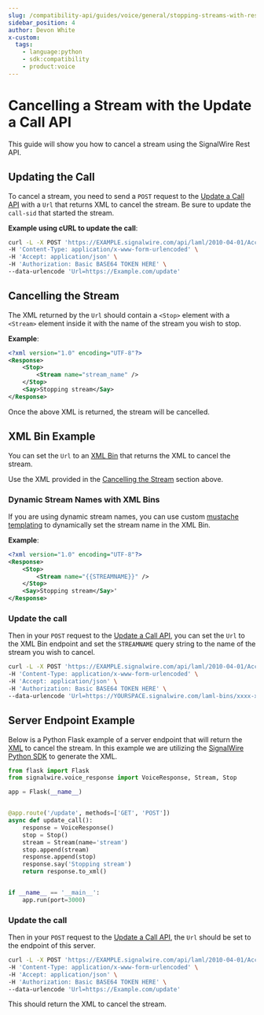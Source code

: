 ---
slug: /compatibility-api/guides/voice/general/stopping-streams-with-rest-api
sidebar_position: 4
author: Devon White
x-custom:
  tags:
    - language:python
    - sdk:compatibility
    - product:voice
---


# Cancelling a Stream with the Update a Call API

This guide will show you how to cancel a stream using the SignalWire Rest API.

## **Updating the Call**

To cancel a stream, you need to send a `POST` request to the [Update a Call API](/rest/compatibility-api/endpoints/update-a-call)
with a `Url` that returns XML to cancel the stream. Be sure to update the `call-sid` that started the stream.

**Example using cURL to update the call**:

```bash
curl -L -X POST 'https://EXAMPLE.signalwire.com/api/laml/2010-04-01/Accounts/PROJECT_ID_HERE/Calls/CALL_SID_HERE' \
-H 'Content-Type: application/x-www-form-urlencoded' \
-H 'Accept: application/json' \
-H 'Authorization: Basic BASE64 TOKEN HERE' \
--data-urlencode 'Url=https://Example.com/update'
```

## **Cancelling the Stream**

The XML returned by the `Url` should contain a `<Stop>` element with a `<Stream>` element inside it with the name of
the stream you wish to stop.

**Example**:

```xml
<?xml version="1.0" encoding="UTF-8"?>
<Response>
    <Stop>
        <Stream name="stream_name" />
    </Stop>
    <Say>Stopping stream</Say>
</Response>
```


Once the above XML is returned, the stream will be cancelled.




## **XML Bin Example**

You can set the `Url` to an [XML Bin](/compatibility-api/guides/general/creating-and-using-cxml-scripts) that returns the XML to cancel the stream.

Use the XML provided in the [Cancelling the Stream](#cancelling-the-stream) section above.


### Dynamic Stream Names with XML Bins

If you are using dynamic stream names, you can use custom [mustache templating](/compatibility-api/guides/general/utilizing-mustache-templates#using-custom-mustache-templates)
to dynamically set the stream name in the XML Bin.

**Example**:

```xml
<?xml version="1.0" encoding="UTF-8"?>
<Response>
    <Stop>
        <Stream name="{{STREAMNAME}}" />
    </Stop>
    <Say>Stopping stream</Say>'
</Response>
```


### Update the call
Then in your `POST` request to the [Update a Call API](/rest/compatibility-api/endpoints/update-a-call),
you can set the `Url` to the XML Bin endpoint and set the `STREAMNAME` query string to the name of the stream you wish to cancel.

```bash
curl -L -X POST 'https://EXAMPLE.signalwire.com/api/laml/2010-04-01/Accounts/PROJECT_ID_HERE/Calls/CALL_SID_HERE' \
-H 'Content-Type: application/x-www-form-urlencoded' \
-H 'Accept: application/json' \
-H 'Authorization: Basic BASE64 TOKEN HERE' \
--data-urlencode 'Url=https://YOURSPACE.signalwire.com/laml-bins/xxxx-xxxx-xxxx-xxxx-xxxx?STREAMNAME=streamname'
```


## **Server Endpoint Example**

Below is a Python Flask example of a server endpoint that will return the [XML](#cancelling-the-stream) to cancel the stream.
In this example we are utilizing the [SignalWire Python SDK](/compatibility-api/sdks)
to generate the XML.


```python
from flask import Flask
from signalwire.voice_response import VoiceResponse, Stream, Stop

app = Flask(__name__)


@app.route('/update', methods=['GET', 'POST'])
async def update_call():
    response = VoiceResponse()
    stop = Stop()
    stream = Stream(name='stream')
    stop.append(stream)
    response.append(stop)
    response.say('Stopping stream')
    return response.to_xml()


if __name__ == '__main__':
    app.run(port=3000)
```

### Update the call

Then in your `POST` request to the [Update a Call API](/rest/compatibility-api/endpoints/update-a-call),
the `Url` should be set to the endpoint of this server.

```bash
curl -L -X POST 'https://EXAMPLE.signalwire.com/api/laml/2010-04-01/Accounts/PROJECT_ID_HERE/Calls/CALL_SID_HERE' \
-H 'Content-Type: application/x-www-form-urlencoded' \
-H 'Accept: application/json' \
-H 'Authorization: Basic BASE64 TOKEN HERE' \
--data-urlencode 'Url=https://Example.com/update'
```

This should return the XML to cancel the stream.



